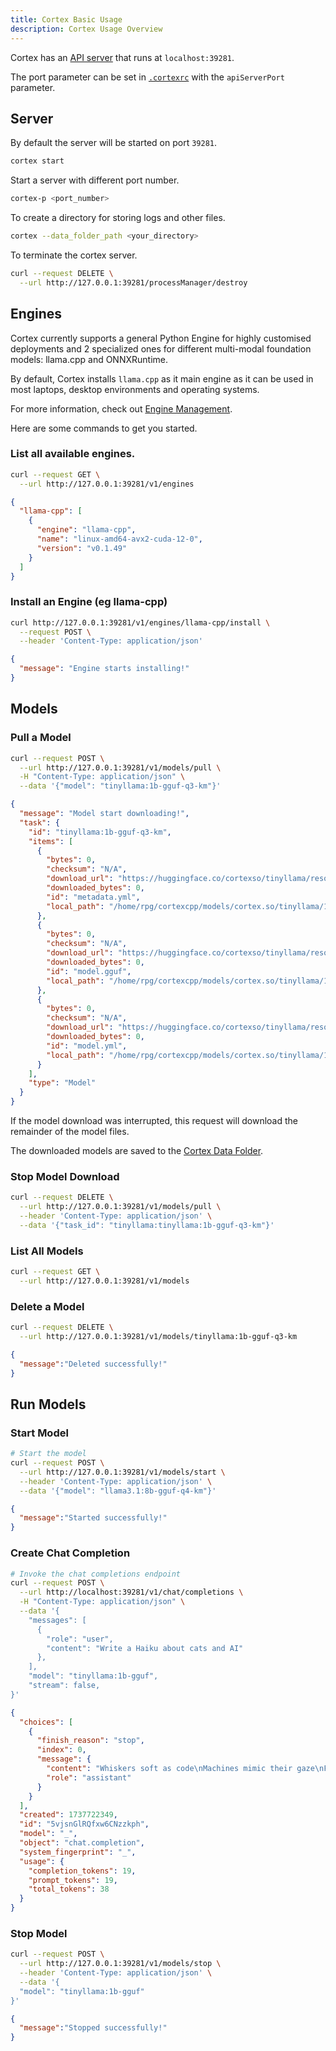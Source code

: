 ```yaml
---
title: Cortex Basic Usage
description: Cortex Usage Overview
---
```




Cortex has an [API server](https://cortex.so/api-reference) that runs at `localhost:39281`.

The port parameter can be set in [`.cortexrc`](/docs/architecture/cortexrc) with the `apiServerPort` parameter.

## Server

By default the server will be started on port `39281`.
```bash
cortex start
```

Start a server with different port number.
```sh
cortex-p <port_number>
```

To create a directory for storing logs and other files.
```sh
cortex --data_folder_path <your_directory>
```

To terminate the cortex server.
```bash
curl --request DELETE \
  --url http://127.0.0.1:39281/processManager/destroy
```

## Engines
Cortex currently supports a general Python Engine for highly customised deployments and
2 specialized ones for different multi-modal foundation models: llama.cpp and ONNXRuntime.

By default, Cortex installs `llama.cpp` as it main engine as it can be used in most laptops,
desktop environments and operating systems.

For more information, check out [Engine Management](/docs/engines).

Here are some commands to get you started.

### List all available engines.
```bash
curl --request GET \
  --url http://127.0.0.1:39281/v1/engines
```
```json
{
  "llama-cpp": [
    {
      "engine": "llama-cpp",
      "name": "linux-amd64-avx2-cuda-12-0",
      "version": "v0.1.49"
    }
  ]
}
```

### Install an Engine (eg llama-cpp)
```bash
curl http://127.0.0.1:39281/v1/engines/llama-cpp/install \
  --request POST \
  --header 'Content-Type: application/json'
```
```json
{
  "message": "Engine starts installing!"
}
```

## Models

### Pull a Model
```sh
curl --request POST \
  --url http://127.0.0.1:39281/v1/models/pull \
  -H "Content-Type: application/json" \
  --data '{"model": "tinyllama:1b-gguf-q3-km"}'
```
```json
{
  "message": "Model start downloading!",
  "task": {
    "id": "tinyllama:1b-gguf-q3-km",
    "items": [
      {
        "bytes": 0,
        "checksum": "N/A",
        "download_url": "https://huggingface.co/cortexso/tinyllama/resolve/1b-gguf-q3-km/metadata.yml",
        "downloaded_bytes": 0,
        "id": "metadata.yml",
        "local_path": "/home/rpg/cortexcpp/models/cortex.so/tinyllama/1b-gguf-q3-km/metadata.yml"
      },
      {
        "bytes": 0,
        "checksum": "N/A",
        "download_url": "https://huggingface.co/cortexso/tinyllama/resolve/1b-gguf-q3-km/model.gguf",
        "downloaded_bytes": 0,
        "id": "model.gguf",
        "local_path": "/home/rpg/cortexcpp/models/cortex.so/tinyllama/1b-gguf-q3-km/model.gguf"
      },
      {
        "bytes": 0,
        "checksum": "N/A",
        "download_url": "https://huggingface.co/cortexso/tinyllama/resolve/1b-gguf-q3-km/model.yml",
        "downloaded_bytes": 0,
        "id": "model.yml",
        "local_path": "/home/rpg/cortexcpp/models/cortex.so/tinyllama/1b-gguf-q3-km/model.yml"
      }
    ],
    "type": "Model"
  }
}
```

If the model download was interrupted, this request will download the remainder of the model files.

The downloaded models are saved to the [Cortex Data Folder](/docs/architecture/data-folder).

### Stop Model Download
```sh
curl --request DELETE \
  --url http://127.0.0.1:39281/v1/models/pull \
  --header 'Content-Type: application/json' \
  --data '{"task_id": "tinyllama:tinyllama:1b-gguf-q3-km"}'
```

### List All Models
```bash
curl --request GET \
  --url http://127.0.0.1:39281/v1/models
```

### Delete a Model
```bash
curl --request DELETE \
  --url http://127.0.0.1:39281/v1/models/tinyllama:1b-gguf-q3-km
```
```json
{
  "message":"Deleted successfully!"
}
```

## Run Models
### Start Model
```bash
# Start the model
curl --request POST \
  --url http://127.0.0.1:39281/v1/models/start \
  --header 'Content-Type: application/json' \
  --data '{"model": "llama3.1:8b-gguf-q4-km"}'
```
```json
{
  "message":"Started successfully!"
}
```

### Create Chat Completion
```bash
# Invoke the chat completions endpoint
curl --request POST \
  --url http://localhost:39281/v1/chat/completions \
  -H "Content-Type: application/json" \
  --data '{
    "messages": [
      {
        "role": "user",
        "content": "Write a Haiku about cats and AI"
      },
    ],
    "model": "tinyllama:1b-gguf",
    "stream": false,
}'
```
```json
{
  "choices": [
    {
      "finish_reason": "stop",
      "index": 0,
      "message": {
        "content": "Whiskers soft as code\nMachines mimic their gaze\nFurry, digital dreamer",
        "role": "assistant"
      }
    }
  ],
  "created": 1737722349,
  "id": "5vjsnGlRQfxw6CNzzkph",
  "model": "_",
  "object": "chat.completion",
  "system_fingerprint": "_",
  "usage": {
    "completion_tokens": 19,
    "prompt_tokens": 19,
    "total_tokens": 38
  }
}
```

### Stop Model
```bash
curl --request POST \
  --url http://127.0.0.1:39281/v1/models/stop \
  --header 'Content-Type: application/json' \
  --data '{
  "model": "tinyllama:1b-gguf"
}'
```
```json
{
  "message":"Stopped successfully!"
}
```
